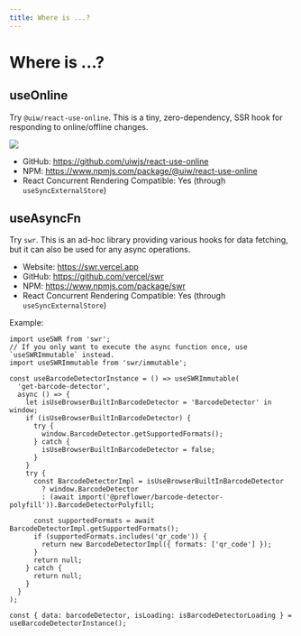 ```yaml
---
title: Where is ...?
---
```


# Where is ...?

## useOnline

Try `@uiw/react-use-online`. This is a tiny, zero-dependency, SSR hook for responding to online/offline changes.

![](https://deno.bundlejs.com/badge?q=@uiw/react-use-online&treeshake=[{+useOnline+}]&config={%22esbuild%22:{%22external%22:[%22react%22]}})

- GitHub: https://github.com/uiwjs/react-use-online
- NPM: https://www.npmjs.com/package/@uiw/react-use-online
- React Concurrent Rendering Compatible: Yes (through `useSyncExternalStore`)

## useAsyncFn

Try `swr`. This is an ad-hoc library providing various hooks for data fetching, but it can also be used for any async operations.

- Website: https://swr.vercel.app
- GitHub: https://github.com/vercel/swr
- NPM: https://www.npmjs.com/package/swr
- React Concurrent Rendering Compatible: Yes (through `useSyncExternalStore`)

Example:

```tsx
import useSWR from 'swr';
// If you only want to execute the async function once, use `useSWRImmutable` instead.
import useSWRImmutable from 'swr/immutable';

const useBarcodeDetectorInstance = () => useSWRImmutable(
  'get-barcode-detector',
  async () => {
    let isUseBrowserBuiltInBarcodeDetector = 'BarcodeDetector' in window;
    if (isUseBrowserBuiltInBarcodeDetector) {
      try {
        window.BarcodeDetector.getSupportedFormats();
      } catch {
        isUseBrowserBuiltInBarcodeDetector = false;
      }
    }
    try {
      const BarcodeDetectorImpl = isUseBrowserBuiltInBarcodeDetector
        ? window.BarcodeDetector
        : (await import('@preflower/barcode-detector-polyfill')).BarcodeDetectorPolyfill;

      const supportedFormats = await BarcodeDetectorImpl.getSupportedFormats();
      if (supportedFormats.includes('qr_code')) {
        return new BarcodeDetectorImpl({ formats: ['qr_code'] });
      }
      return null;
    } catch {
      return null;
    }
  }
);

const { data: barcodeDetector, isLoading: isBarcodeDetectorLoading } = useBarcodeDetectorInstance();
```

